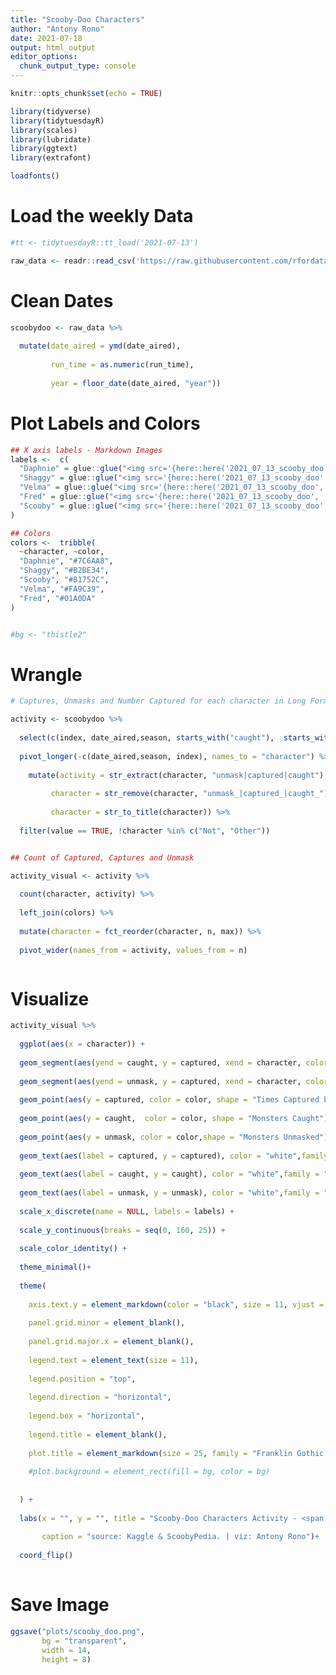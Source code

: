 ```yaml
---
title: "Scooby-Doo Characters"
author: "Antony Rono"
date: 2021-07-18
output: html_output
editor_options: 
  chunk_output_type: console
---
```


```r

knitr::opts_chunk$set(echo = TRUE)

library(tidyverse)
library(tidytuesdayR)
library(scales)
library(lubridate)
library(ggtext)
library(extrafont)

loadfonts()
```

# Load the weekly Data

```r

#tt <- tidytuesdayR::tt_load('2021-07-13')

raw_data <- readr::read_csv('https://raw.githubusercontent.com/rfordatascience/tidytuesday/master/data/2021/2021-07-13/scoobydoo.csv', na = c("NULL", "", NA))


```

# Clean Dates

```r

scoobydoo <- raw_data %>% 
  
  mutate(date_aired = ymd(date_aired),
         
         run_time = as.numeric(run_time),
         
         year = floor_date(date_aired, "year"))

```

# Plot Labels and Colors

```r

## X axis labels - Markdown Images
labels <-  c(
  "Daphnie" = glue::glue("<img src='{here::here('2021_07_13_scooby_doo', 'Images', 'daphne.png')}'width='56'/>"),
  "Shaggy" = glue::glue("<img src='{here::here('2021_07_13_scooby_doo', 'Images', 'shaggy.png')}'width='62'/>"),
  "Velma" = glue::glue("<img src='{here::here('2021_07_13_scooby_doo', 'Images', 'velma.png')}'width='62'/>"),
  "Fred" = glue::glue("<img src='{here::here('2021_07_13_scooby_doo', 'Images', 'fred.png')}'width='62'/>"),
  "Scooby" = glue::glue("<img src='{here::here('2021_07_13_scooby_doo', 'Images', 'scooby.png')}'width='62'/>")
)

## Colors
colors <-  tribble(
  ~character, ~color,
  "Daphnie", "#7C6AA8",
  "Shaggy", "#B2BE34",
  "Scooby", "#B1752C",
  "Velma", "#FA9C39", 
  "Fred", "#01A0DA"
)


#bg <- "thistle2"
```


# Wrangle

```r

# Captures, Unmasks and Number Captured for each character in Long Format 

activity <- scoobydoo %>% 
  
  select(c(index, date_aired,season, starts_with("caught"),  starts_with("unmask"),  starts_with("captured"))) %>% #selecting columns of interest
  
  pivot_longer(-c(date_aired,season, index), names_to = "character") %>% #Long Format
  
    mutate(activity = str_extract(character, "unmask|captured|caught"),  # Extracting each category
           
         character = str_remove(character, "unmask_|captured_|caught_"),
         
         character = str_to_title(character)) %>% 
  
  filter(value == TRUE, !character %in% c("Not", "Other")) 


## Count of Captured, Captures and Unmask

activity_visual <- activity %>% 
  
  count(character, activity) %>% 
  
  left_join(colors) %>% 
  
  mutate(character = fct_reorder(character, n, max)) %>% 
  
  pivot_wider(names_from = activity, values_from = n)



```

# Visualize

```r

activity_visual %>% 
  
  ggplot(aes(x = character)) +
  
  geom_segment(aes(yend = caught, y = captured, xend = character, color = color), size = 3)+
  
  geom_segment(aes(yend = unmask, y = captured, xend = character, color = color), size = 3) +
  
  geom_point(aes(y = captured, color = color, shape = "Times Captured by Monster"), size = 8 ) +
  
  geom_point(aes(y = caught,  color = color, shape = "Monsters Caught"), size = 8,) +
  
  geom_point(aes(y = unmask, color = color,shape = "Monsters Unmasked"),size = 8) +
  
  geom_text(aes(label = captured, y = captured), color = "white",family = "Franklin Gothic Demi") +
  
  geom_text(aes(label = caught, y = caught), color = "white",family = "Franklin Gothic Demi") +
  
  geom_text(aes(label = unmask, y = unmask), color = "white",family = "Franklin Gothic Demi") +
  
  scale_x_discrete(name = NULL, labels = labels) +
  
  scale_y_continuous(breaks = seq(0, 160, 25)) +
  
  scale_color_identity() +
  
  theme_minimal()+
  
  theme(
    
    axis.text.y = element_markdown(color = "black", size = 11, vjust = 0),
    
    panel.grid.minor = element_blank(),
    
    panel.grid.major.x = element_blank(),
    
    legend.text = element_text(size = 11),
        
    legend.position = "top",   
    
    legend.direction = "horizontal",    
    
    legend.box = "horizontal",
    
    legend.title = element_blank(),
    
    plot.title = element_markdown(size = 25, family = "Franklin Gothic Demi", hjust = .5)
    
    #plot.background = element_rect(fill = bg, color = bg)
        
    
  ) +
  
  labs(x = "", y = "", title = "Scooby-Doo Characters Activity - <span style='color:#B2BE34;'>**Oh Shaggy!**</span>",
       
       caption = "source: Kaggle & ScoobyPedia. | viz: Antony Rono")+
  
  coord_flip() 
  

```

# Save Image


```r
ggsave("plots/scooby_doo.png", 
       bg = "transparent", 
       width = 14, 
       height = 8)

```
